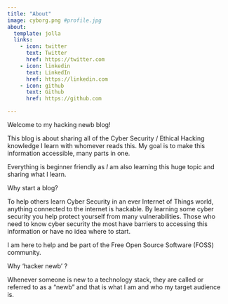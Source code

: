 ```yaml
---
title: "About"
image: cyborg.png #profile.jpg
about:
  template: jolla
  links:
    - icon: twitter
      text: Twitter
      href: https://twitter.com
    - icon: linkedin
      text: LinkedIn
      href: https://linkedin.com
    - icon: github
      text: Github
      href: https://github.com

---
```


Welcome to my hacking newb blog! 

This blog is about sharing all of the Cyber Security / Ethical  Hacking 
knowledge I learn with whomever reads this. My goal is to 
make this information accessible, many parts in one. 

Everything is beginner friendly as _I_ am also learning this
huge topic and sharing what I learn. 

Why start a blog? 

To help others learn Cyber Security in an ever Internet of Things world, anything connected to the internet is hackable. 
By learning some cyber security you help protect yourself from
many vulnerabilities. Those who need to know cyber security the most have barriers to accessing this information or have no
idea where to start. 

I am here to help and be part of the Free Open Source Software (FOSS) community.

Why 'hacker newb' ?

Whenever someone is new to a technology stack, they are called or referred to as a "newb" and that is what I am and who my target audience is.

